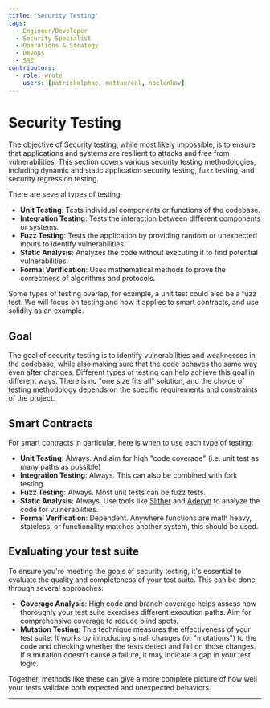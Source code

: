 ```yaml
---
title: "Security Testing"
tags:
  - Engineer/Developer
  - Security Specialist
  - Operations & Strategy
  - Devops
  - SRE
contributors:
  - role: wrote
    users: [patrickalphac, mattaereal, nbelenkov]
---
```



<TagProvider>
<TagFilter />

# Security Testing

<TagList tags={frontmatter.tags} />
<AttributionList contributors={frontmatter.contributors} />

The objective of Security testing, while most likely impossible, is to ensure that applications and systems are resilient to attacks and free from vulnerabilities. This section covers various security testing methodologies, including dynamic and static application security testing, fuzz testing, and security regression testing.

There are several types of testing:

- **Unit Testing**: Tests individual components or functions of the codebase.
- **Integration Testing**: Tests the interaction between different components or systems.
- **Fuzz Testing**: Tests the application by providing random or unexpected inputs to identify vulnerabilities.
- **Static Analysis**: Analyzes the code without executing it to find potential vulnerabilities.
- **Formal Verification**: Uses mathematical methods to prove the correctness of algorithms and protocols.

Some types of testing overlap, for example, a unit test could also be a fuzz test. We will focus on testing and how it applies to smart contracts, and use solidity as an example.

## Goal

The goal of security testing is to identify vulnerabilities and weaknesses in the codebase, while also making sure that the code behaves the same way even after changes. Different types of testing can help achieve this goal in different ways. There is no "one size fits all" solution, and the choice of testing methodology depends on the specific requirements and constraints of the project.

## Smart Contracts

For smart contracts in particular, here is when to use each type of testing:

- **Unit Testing**: Always. And aim for high "code coverage" (i.e. unit test as many paths as possible)
- **Integration Testing**: Always. This can also be combined with fork testing.
- **Fuzz Testing**: Always. Most unit tests can be fuzz tests.
- **Static Analysis**: Always. Use tools like [Slither](https://github.com/crytic/slither) and [Aderyn](https://github.com/Cyfrin/aderyn) to analyze the code for vulnerabilities.
- **Formal Verification**: Dependent. Anywhere functions are math heavy, stateless, or functionality matches another system, this should be used.

## Evaluating your test suite

To ensure you're meeting the goals of security testing, it's essential to evaluate the quality and completeness of your test suite. This can be done through several approaches:
- **Coverage Analysis**: High code and branch coverage helps assess how thoroughly your test suite exercises different execution paths. Aim for comprehensive coverage to reduce blind spots.
- **Mutation Testing**: This technique measures the effectiveness of your test suite. It works by introducing small changes (or "mutations") to the code and checking whether the tests detect and fail on those changes. If a mutation doesn’t cause a failure, it may indicate a gap in your test logic.

Together, methods like these can give a more complete picture of how well your tests validate both expected and unexpected behaviors.

---

</TagProvider>
<ContributeFooter />

